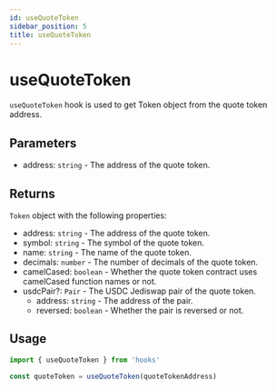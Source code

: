 ---
id: useQuoteToken
sidebar_position: 5
title: useQuoteToken
---

# useQuoteToken

`useQuoteToken` hook is used to get Token object from the quote token address.

## Parameters

- address: `string` - The address of the quote token.

## Returns

`Token` object with the following properties:

- address: `string` - The address of the quote token.
- symbol: `string` - The symbol of the quote token.
- name: `string` - The name of the quote token.
- decimals: `number` - The number of decimals of the quote token.
- camelCased: `boolean` - Whether the quote token contract uses camelCased function names or not.
- usdcPair?: `Pair` - The USDC Jediswap pair of the quote token.
  - address: `string` - The address of the pair.
  - reversed: `boolean` - Whether the pair is reversed or not.

## Usage

```ts
import { useQuoteToken } from 'hooks'

const quoteToken = useQuoteToken(quoteTokenAddress)
```
